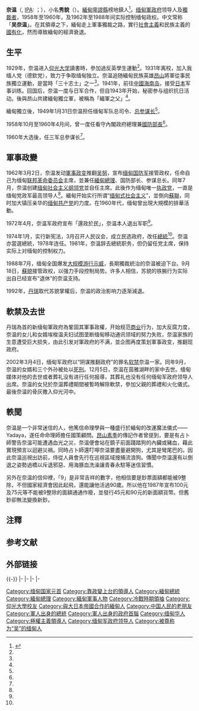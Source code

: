 {{Onesource|time=2021-02-01T05:25:50+00:00}}
{{noteTA
|1=zh-hans:昂山;zh-hk:昂山;zh-sg:翁山;zh-tw:翁山;
|2=zh-hans:奈温;zh-tw:尼溫;

}}
{{Burmese characters}}
{{Infobox Officeholder
|honorific-prefix = [[缅甸人名|吳]]
|image         = President Ne Win Portrait.JPG
|office1       = [[緬甸社會主義綱領黨|緬甸社會主義綱領黨]]主席
|term_start1   = 1962年7月4日
|term_end1     = 1988年7月23日
|predecessor1  = 創黨領袖
|successor1    = [[盛倫|盛倫]]
|office2       = [[缅甸總理|缅甸總理]]
|term_start2   = 1958年10月29日
|term_end2     = 1960年4月4日
|predecessor2  = [[吳努|吳努]]
|successor2    = 吳努
|term_start3   = 1962年3月2日
|term_end3     = 1974年3月2日
|predecessor3  = 吳努
|successor3    = 山溫
|office4       = [[聯邦革命委員會|聯邦革命委員會]]主席<br/>（緬甸最高領導人）
|term_start4   = 1962年3月2日
|term_end4     = 1974年3月2日
|predecessor4  = [[溫貌|溫貌]]（總統）
|successor4    = 自己（總統）
|office5       = [[緬甸總統|緬甸總統]]
|term_start5   = 1974年3月2日
|term_end5     = 1981年11月9日
|predecessor5  = [[溫貌|溫貌]]（1962年）
|successor5    = [[山友|山友]] 
|birth_date    = {{birth date|1910|05|14|df=y}}
|birth_place   = {{British Raj}}[[上缅甸|上缅甸]][[曼德勒省|曼德勒省]]
|death_date    = {{Death date and age|2002|12|5|1910|5|14|df=y}}
|death_place   = {{MMR-1988}}曼德勒省
|nationality    = {{MMR-1988}}
|party         = [[緬甸社會主義綱領黨|緬甸社會主義綱領黨]] 
|spouse        = Khin May Than
|religion      = [[上座部佛教|上座部佛教]]
}}

'''奈温'''（{{my|m=နေဝင်း|y=Ne Win}}, [[IPA|IPA]]: {{IPA|/nè wín/}}；{{bd|1910年|5月14日|2002年|12月5日|catIdx=N}}），小名'''秀貌'''（{{my|m=ရှုမောင်|y=Shu Maung}}）。[[緬甸|緬甸]][[卑謬縣|卑謬縣]]榜地鎮人<ref name="知識1980年第20期">{{cite journal |journal=《[[世界知識|世界知識]]》半月刊一九八〇年第二十期 |location=[[北京|北京]] |publisher=[[世界知識出版社|世界知識出版社]] |date=1980-10-16 |title=〈緬甸總統吳奈温〉 |author=東文 }}</ref>{{rp|11}}。[[缅甸軍政府|缅甸軍政府]]领导人及[[獨裁者|獨裁者]]，1958年至1960年，及1962年至1988年间实际控制缅甸政权。中文常称「'''吴奈温'''」。{{注|1=“吴”（{{Script/shn-Mymr|{{lang|my|ဦး}}}}）为[[缅甸语|缅甸语]]中对男性的[[缅甸人名|敬称]]，相当於[[中文|中文]]「[[先生|先生]]」一詞，并非姓氏。}}在其領導之下，緬甸走上軍事獨裁之路，實行[[社會主義|社會主義]]和民族主義的[[國有化|國有化]]，然而導致緬甸的經濟衰退。

==生平==
1929年，奈温进入[[仰光大学|仰光大学]]讀書時，參加過反英學生運動<ref name="知識1980年第20期"/>{{rp|11}}。1931年离校，加入我缅人党（德欽党），致力于争取缅甸独立。奈温追随緬甸民族英雄[[昂山|昂山]]將軍從事民族獨立運動，是當時「三十志士」之一<ref name="知識1980年第20期"/>{{rp|11}}。1941年，前往[[中國|中國]][[海南岛|海南岛]]，接受[[日本|日本]]军事训练。回国后，奈温一度与日军合作，但自1943年开始，秘密参与组织抗日活动。後與昂山共建緬甸獨立軍，被稱為「緬軍之父」<ref name="知識1980年第20期"/>{{rp|11}}。

緬甸獨立後，1949年1月31日奈温担任缅甸军队总司令、[[总参谋长|总参谋长]]<ref name="知識1980年第20期"/>{{rp|11}}。

1958年10月至1960年4月间，曾一度任看守內閣政府總理兼[[國防部長|國防部長]]<ref name="知識1980年第20期"/>{{rp|11}}。

1960年大选後，任三军总參谋长<ref name="知識1980年第20期"/>{{rp|11}}。

== 軍事政變 ==
1962年3月2日，奈温发动[[軍事政变|軍事政变]]推翻[[吴努|吴努]]，宣布[[缅甸国防军|缅甸国防军]]接管政权，任命自己为缅甸[[联邦革命委员会|联邦革命委员会]]主席，並兼任[[緬甸總理|緬甸總理]]、国防部长、参谋总长。同年7月，奈温创建[[缅甸社会主义纲领党|缅甸社会主义纲领党]]並自任主席。此後作为缅甸唯一[[执政党|执政党]]，一直是缅甸党政军最高领导人<ref name="知識1980年第20期"/>{{rp|11}}。緬甸开始实行所谓“[[缅甸式社会主义|缅甸式社会主义]]”，並倒向[[蘇聯|蘇聯]]，同时加大镇压亲华的[[缅甸共产党|缅甸共产党]]的力度。在1960年代，缅甸曾出現大規模的排華活動。

1972年4月，奈温军政府宣布「還政於民」，奈温本人退出军职<ref name="知識1980年第20期"/>{{rp|11}}。

1974年1月，实行新宪法，3月召开人民议会，成立民选政府，改任[[緬甸總統|總統]]<ref name="知識1980年第20期"/>{{rp|11}}。奈温亦當選總統，1978年连任。1981年，奈温辞去總統职务，但仍留任党主席，保持实际上对缅甸的控制权力。

1988年7月，缅甸全国爆发[[8888民主運動|大规模游行示威]]，長期獨裁統治的奈温被迫下台。9月18日，[[蘇貌|蘇貌]]接管政权，以强力手段控制局势。许多人相信，苏貌的铁腕行为实际出自已经宣布“退休”的奈温支持。

1992年，[[丹瑞|丹瑞]]取代苏貌掌權后，奈温的政治影响力逐渐減退。

==軟禁及去世==
丹瑞為首的新缅甸軍政府為鞏固其軍事政權，开始规范[[商业|商业]]行为，加大反腐力度，奈温的女儿和女婿埃梭温夫妇试图垄断缅甸移动通讯领域的努力失败，奈温家族的生意遭受巨大损失，由此引发对軍政府的不满，並企图再度策划軍事政变，推翻现政府。

2002年3月4日，缅甸军政府以“阴谋推翻政府”的罪名[[软禁|软禁]]奈温一家。同年9月，奈温的女婿和三个外孙被处以[[死刑|死刑]]。12月5日，奈温在茵雅湖畔的家中去世。缅甸媒体对他的去世或者葬礼没有进行任何报導，其葬礼也没有任何缅甸军政府领导人出席。奈温的女兒於奈温葬禮期間被暫時解除軟禁，參加父親的葬禮和火化儀式。最後奈温的骨灰撒入仰光河中。

== 軼聞 ==
奈温是一个非常迷信的人，他篤信命理學與一種盛行於緬甸的改運魔法儀式——Yadaya，遂任命命理師擔任國策顧問。[[昂山素季|昂山素季]]的傳記作者曾提到，要是有占卜師警告奈温可能遭遇血光之災，奈温便會站在鏡子前面踐踏狗的內臟或豬血，藉此實現預言以迴避災禍。同時占卜師還叮嚀奈温要盡量避開狗，尤其是彎尾巴的。因此奈温巡視出訪前，侍從人員會先行在巡視區域搜捕流浪狗。傳聞中奈温還有以倒退之姿勢過橋以斥退邪惡、用海豚血洗澡讓青春永駐等迷信習慣。
 
另外在奈温的信仰裡，「9」是非常吉祥的數字，他相信要是鈔票面額都能被9整除，不但國家經濟會因此起飛，還能讓他活過90歲。所以他在1987年宣布100元及75元等不能被9整除的面額通通作廢，並發行45元和90元的新面額貨幣。但舊鈔卻無法變換新鈔。

==注釋==
{{noteFoot}}

==参考文献==
{{Reflist|1}}

==外部链接==

{{-}}
{{s-start}}
{{s-off}}
{{s-bef|rows=3|before=[[吳努|吳努]]|as=[[緬甸總理|緬甸總理]]}}
{{s-ttl|title=[[缅甸总统#缅甸歷任最高領導人|緬甸最高領導人]]|years=1962–1988}}
{{s-aft|after=[[苏貌|苏貌]]|as=[[國家恢復法律和秩序委員會|國家恢復法律和秩序委員會]]主席}}
|-
{{s-ttl|title=[[缅甸總理|缅甸總理]]|years=1958–1960}}
{{s-aft|after=[[吳努|吳努]]}}
|-
{{s-ttl|title=[[缅甸總理|缅甸總理]]|years=1962–1974}}
{{s-aft|after=[[山溫|山溫]]}}
|-
{{s-bef|before=首任}}
{{s-ttl|title=[[聯邦革命委員會|緬甸聯邦革命委員會]]主席|years=1962–1974}}
{{s-aft|after=末任，轉任總統}}
|-
{{s-bef|before=[[溫貌|溫貌]]}}
{{s-ttl|title=[[缅甸總統|缅甸總統]]|years=1974–1981}}
{{s-aft|after=[[山友|山友]]}}
{{s-end}}

{{緬甸國家元首}}
{{緬甸總理}}
{{冷戰相關人物}}
{{Authority control}}
{{DEFAULTSORT:Ne Win}}
[[Category:缅甸国家元首|Category:缅甸国家元首]]
[[Category:靠政變上台的領導人|Category:靠政變上台的領導人]]
[[Category:緬甸總統|Category:緬甸總統]]
[[Category:緬甸總理|Category:緬甸總理]]
[[Category:緬甸軍事人物|Category:緬甸軍事人物]]
[[Category:冷戰時期領袖|Category:冷戰時期領袖]]
[[Category:仰光大學校友|Category:仰光大學校友]]
[[Category:與大日本帝國合作的緬甸人|Category:與大日本帝國合作的緬甸人]]
[[Category:中国人民的老朋友|Category:中国人民的老朋友]]
[[Category:軍人出身的總統|Category:軍人出身的總統]]
[[Category:軍人出身的政府首腦|Category:軍人出身的政府首腦]]
[[Category:缅甸华人|Category:缅甸华人]]
[[Category:極權主義領導人|Category:極權主義領導人]]
[[Category:缅甸军政府领导人|Category:缅甸军政府领导人]]
[[Category:被尊称为“吴”的缅甸人|Category:被尊称为“吴”的缅甸人]]